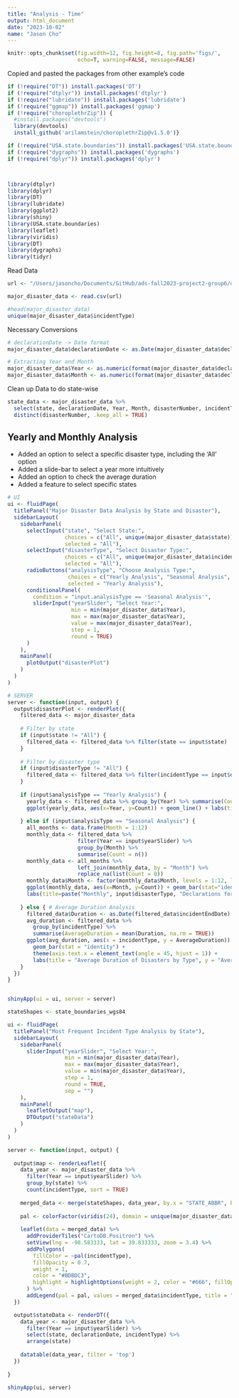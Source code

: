 ```yaml
---
title: "Analysis - Time"
output: html_document
date: "2023-10-02"
name: "Jason Cho"
---
```


```r
knitr::opts_chunk$set(fig.width=12, fig.height=8, fig.path='figs/',
                      echo=T, warning=FALSE, message=FALSE)
```


Copied and pasted the packages from other example's code
```r
if (!require("DT")) install.packages('DT')
if (!require("dtplyr")) install.packages('dtplyr')
if (!require("lubridate")) install.packages('lubridate')
if (!require("ggmap")) install.packages('ggmap')
if (!require("choroplethrZip")) {
  #install.packages("devtools")
  library(devtools)
  install_github('arilamstein/choroplethrZip@v1.5.0')}

if (!require("USA.state.boundaries")) install.packages('USA.state.boundaries')
if (!require("dygraphs")) install.packages('dygraphs')
if (!require("dplyr")) install.packages('dplyr')



library(dtplyr)
library(dplyr)
library(DT)
library(lubridate)
library(ggplot2)
library(shiny)
library(USA.state.boundaries)
library(leaflet)
library(viridis)
library(DT)
library(dygraphs)
library(tidyr)

```


Read Data 
```r
url <- "/Users/jasoncho/Documents/GitHub/ads-fall2023-project2-group6/data/MajorDisaster_data.csv"

major_disaster_data <- read.csv(url)

#head(major_disaster_data) 
unique(major_disaster_data$incidentType)
```
Necessary Conversions
```r
# declarationDate -> Date format
major_disaster_data$declarationDate <- as.Date(major_disaster_data$declarationDate, format="%Y-%m-%d")

# Extracting Year and Month
major_disaster_data$Year <- as.numeric(format(major_disaster_data$declarationDate, "%Y"))
major_disaster_data$Month <- as.numeric(format(major_disaster_data$declarationDate, "%m"))
```

Clean up Data to do state-wise

```r

state_data <- major_disaster_data %>%
  select(state, declarationDate, Year, Month, disasterNumber, incidentType) %>%
  distinct(disasterNumber, .keep_all = TRUE)

```


## Yearly and Monthly Analysis
- Added an option to select a specific disaster type, including the 'All' option
- Added a slide-bar to select a year more intuitively
- Added an option to check the average duration
- Added a feature to select specific states

```r
# UI
ui <- fluidPage(
  titlePanel("Major Disaster Data Analysis by State and Disaster"),
  sidebarLayout(
    sidebarPanel(
      selectInput("state", "Select State:",
                  choices = c("All", unique(major_disaster_data$state)),
                  selected = "All"),
      selectInput("disasterType", "Select Disaster Type:",
                  choices = c("All", unique(major_disaster_data$incidentType)),
                  selected = "All"),
      radioButtons("analysisType", "Choose Analysis Type:",
                   choices = c("Yearly Analysis", "Seasonal Analysis", "Average Duration Analysis"),
                   selected = "Yearly Analysis"),
      conditionalPanel(
        condition = "input.analysisType == 'Seasonal Analysis'",
        sliderInput("yearSlider", "Select Year:",
                    min = min(major_disaster_data$Year),
                    max = max(major_disaster_data$Year),
                    value = max(major_disaster_data$Year),
                    step = 1,
                    round = TRUE)
      )
    ),
    mainPanel(
      plotOutput("disasterPlot")
    )
  )
)

# SERVER
server <- function(input, output) {
  output$disasterPlot <- renderPlot({
    filtered_data <- major_disaster_data
    
    # Filter by state
    if (input$state != "All") {
      filtered_data <- filtered_data %>% filter(state == input$state)
    }
    
    # Filter by disaster type
    if (input$disasterType != "All") {
      filtered_data <- filtered_data %>% filter(incidentType == input$disasterType)
    }
    
    if (input$analysisType == "Yearly Analysis") {
      yearly_data <- filtered_data %>% group_by(Year) %>% summarise(Count = n())
      ggplot(yearly_data, aes(x=Year, y=Count)) + geom_line() + labs(title=paste("Yearly", input$disasterType, "Declarations"))
      
    } else if (input$analysisType == "Seasonal Analysis") {
      all_months <- data.frame(Month = 1:12)
      monthly_data <- filtered_data %>% 
                      filter(Year == input$yearSlider) %>% 
                      group_by(Month) %>% 
                      summarise(Count = n())
      monthly_data <- all_months %>% 
                      left_join(monthly_data, by = "Month") %>% 
                      replace_na(list(Count = 0))
      monthly_data$Month <- factor(monthly_data$Month, levels = 1:12, labels = month.abb)
      ggplot(monthly_data, aes(x=Month, y=Count)) + geom_bar(stat="identity") + 
      labs(title=paste("Monthly", input$disasterType, "Declarations for", input$yearSlider))
      
    } else { # Average Duration Analysis
      filtered_data$Duration <- as.Date(filtered_data$incidentEndDate) - as.Date(filtered_data$incidentBeginDate)
      avg_duration <- filtered_data %>%
        group_by(incidentType) %>%
        summarise(AverageDuration = mean(Duration, na.rm = TRUE))
      ggplot(avg_duration, aes(x = incidentType, y = AverageDuration)) +
        geom_bar(stat = "identity") +
        theme(axis.text.x = element_text(angle = 45, hjust = 1)) +
        labs(title = "Average Duration of Disasters by Type", y = "Average Duration (days)", x = "Disaster Type")
    }
  })
}


shinyApp(ui = ui, server = server)
```


```r

stateShapes <- state_boundaries_wgs84

ui <- fluidPage(
  titlePanel("Most Frequent Incident Type Analysis by State"),
  sidebarLayout(
    sidebarPanel(
      sliderInput("yearSlider", "Select Year:",
                  min = min(major_disaster_data$Year),
                  max = max(major_disaster_data$Year),
                  value = min(major_disaster_data$Year),
                  step = 1,
                  round = TRUE,
                  sep = "")
    ),
    mainPanel(
      leafletOutput("map"),
      DTOutput("stateData")
    )
  )
)

server <- function(input, output) {
  
  output$map <- renderLeaflet({
    data_year <- major_disaster_data %>%
      filter(Year == input$yearSlider) %>%
      group_by(state) %>%
      count(incidentType, sort = TRUE)
    
    merged_data <- merge(stateShapes, data_year, by.x = "STATE_ABBR", by.y = "state", all.x = TRUE)
    
    pal <- colorFactor(viridis(24), domain = unique(major_disaster_data$incidentType))
    
    leaflet(data = merged_data) %>%
      addProviderTiles("CartoDB.Positron") %>%
      setView(lng = -98.583333, lat = 39.833333, zoom = 3.4) %>%
      addPolygons(
        fillColor = ~pal(incidentType),
        fillOpacity = 0.7,
        weight = 1,
        color = "#BDBDC3",
        highlight = highlightOptions(weight = 2, color = "#666", fillOpacity = 0.7, bringToFront = TRUE)
      ) %>%
      addLegend(pal = pal, values = merged_data$incidentType, title = "Incident Types", opacity = 0.7, position = "bottomright")
  })

  output$stateData <- renderDT({
    data_year <- major_disaster_data %>% 
      filter(Year == input$yearSlider) %>%
      select(state, declarationDate, incidentType) %>%
      arrange(state)
    
    datatable(data_year, filter = 'top')
  })
  
}

shinyApp(ui, server)
```




